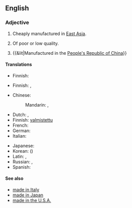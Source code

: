 ==English==
{{wikipedia}}

===Adjective===
{{en-adj|head=[[made]] [[in]] [[China]]|-}}

# {{idiomatic}} Cheaply manufactured in [[East Asia]].
# {{idiomatic}} Of poor or low quality.
# {{&lit|Manufactured in the [[People's Republic of China]]}}

====Translations====
{{trans-top|cheaply manufactured in East Asia}}
* Finnish: {{t+|fi|kiinalainen}}
{{trans-mid}}
{{trans-bottom}}

{{trans-top|of poor and low quality}}
* Finnish: {{t+|fi|kiinalainen}} {{qualifier|"Chinese"}}, {{t+|fi|venäläinen}} {{qualifier|"Russian"}}
{{trans-mid}}
{{trans-bottom}}

{{trans-top|manufactured in the PRC}}
* Chinese:
*: Mandarin: {{t-|cmn|中國製造|sc=Hani}}, {{t-|cmn|中国制造|tr=Zhōngguó zhìzào|sc=Hani}}
* Dutch: {{t-|nl|geproduceerd in China}}, {{t-|nl|vervaardigd in China}}
* Finnish: [[valmistettu]] {{t+|fi|Kiina|alt=Kiinassa}}
* French: {{t-|fr|fabriqué en Chine}}
* German: {{t-|de|hergestellt in China}}
* Italian: {{t-|it|fatto in Cina}}
{{trans-mid}}
* Japanese: {{t-|ja|中国製|tr=ちゅうごくせい, Chūgoku-sei|sc=Jpan}}
* Korean: {{t-|ko|중국산|tr=Jungguk-san|sc=Kore}} ({{t-|ko|中國産|sc=Kore}})
* Latin: {{t-|la|factum in Sina|n}}, {{t-|la|factus in Sina|m}}
* Russian: {{t-|ru|сделано в Китае|tr=sdélano v Kitáje|sc=Cyrl}}, {{t-|ru|сделано в КНР|tr=sdélano v ka-en-ér|sc=Cyrl}} {{qualifier|less common}}
* Spanish: {{t-|es|hecho en China}}
{{trans-bottom}}

====See also====
* [[made in Italy]]
* [[made in Japan]]
* [[made in the U.S.A.]]